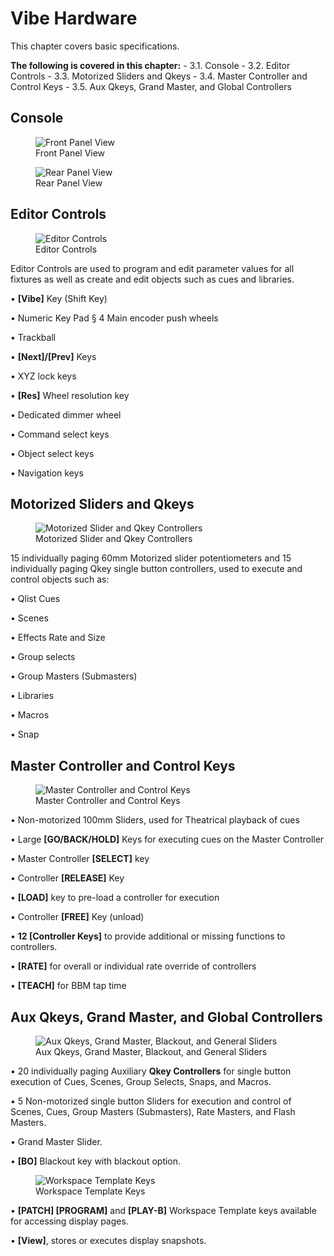 

# Vibe Hardware

This chapter covers basic specifications.

**The following is covered in this chapter:**
-  3.1. Console
-  3.2. Editor Controls
-  3.3. Motorized Sliders and Qkeys
-  3.4. Master Controller and Control Keys
-  3.5. Aux Qkeys, Grand Master, and Global Controllers


## Console

![Front Panel View](https://www.dropbox.com/s/4nb7qt9l55n2ov9/3.1.png?dl=1)

![Rear Panel View](https://www.dropbox.com/s/uxeylsagug5qv7l/3.1.1.png?dl=1)


## Editor Controls
![Editor Controls](https://www.dropbox.com/s/rb4vacdtke2kw4n/3.2.png?dl=1)

 Editor Controls are used to program and edit parameter values for all fixtures as well as create and edit objects such as cues and libraries.
 
 • **[Vibe]** Key (Shift Key)
 
 • Numeric Key Pad § 4 Main encoder push wheels
 
 • Trackball
 
 • **[Next]/[Prev]** Keys
 
 • XYZ lock keys
 
 • **[Res]** Wheel resolution key
 
 • Dedicated dimmer wheel
 
 • Command select keys
 
 • Object select keys
 
 • Navigation keys

## Motorized Sliders and Qkeys

![Motorized Slider and Qkey Controllers](https://www.dropbox.com/s/p0ezk95x8ey2jpi/3.3.png?dl=1)

 15 individually paging 60mm Motorized slider potentiometers and 15 individually paging Qkey single button controllers, used to execute and control objects such as: 

• Qlist Cues
 
 • Scenes
 
 • Effects Rate and Size
 
 • Group selects
 
 • Group Masters (Submasters)
 
 • Libraries
 
 • Macros
 
 • Snap


## Master Controller and Control Keys

![Master Controller and Control Keys](https://www.dropbox.com/s/jtqjusxfneduw81/3.4.png?dl=1)

 • Non-motorized 100mm Sliders, used for Theatrical playback of cues
 
 • Large **[GO/BACK/HOLD]** Keys for executing cues on the Master Controller
 
 • Master Controller **[SELECT]** key
 
 • Controller **[RELEASE]** Key
 
 • **[LOAD]** key to pre-load a controller for execution
 
 • Controller **[FREE]** Key (unload)
 
 • **12 [Controller Keys]** to provide additional or missing functions to controllers.
 
 • **[RATE]** for overall or individual rate override of controllers
 
 • **[TEACH]** for BBM tap time


## Aux Qkeys, Grand Master, and Global Controllers

![Aux Qkeys, Grand Master, Blackout, and General Sliders](https://www.dropbox.com/s/77t7rqdf6xxj5je/3.5.png?dl=1)

 • 20 individually paging Auxiliary **Qkey Controllers** for single button execution of Cues, Scenes, Group Selects, Snaps, and Macros.
 
 • 5 Non-motorized single button Sliders for execution and control of Scenes, Cues, Group Masters (Submasters), Rate Masters, and Flash Masters.
 
 • Grand Master Slider.
 
 • **[BO]** Blackout key with blackout option.

![Workspace Template Keys](https://www.dropbox.com/s/2641qkgyzj63akv/3.5.1.png?dl=1)

 • **[PATCH] [PROGRAM]** and **[PLAY-B]** Workspace Template keys available for accessing display pages.
 
 • **[View]**, stores or executes display snapshots.

